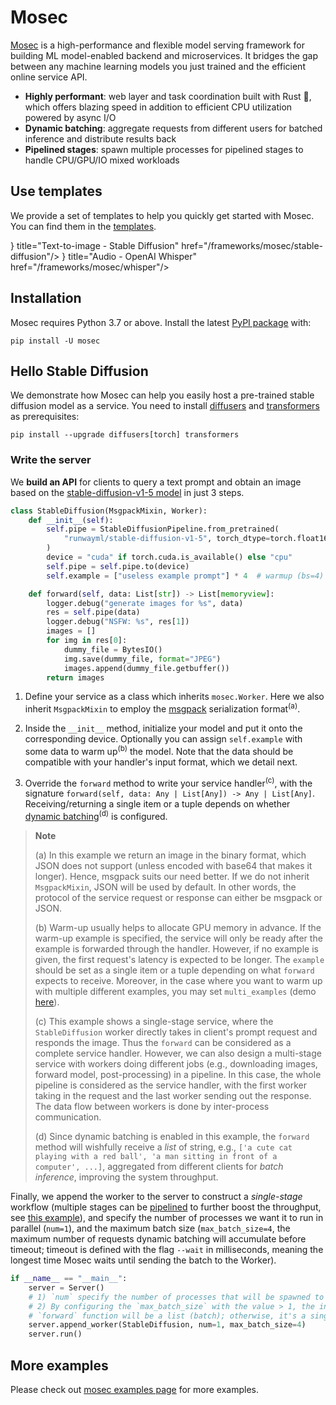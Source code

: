 # Mosec

[Mosec](https://github.com/mosecorg/mosec) is a high-performance and flexible model serving framework for building ML model-enabled backend and microservices. It bridges the gap between any machine learning models you just trained and the efficient online service API.

- **Highly performant**: web layer and task coordination built with Rust 🦀, which offers blazing speed in addition to efficient CPU utilization powered by async I/O
- **Dynamic batching**: aggregate requests from different users for batched inference and distribute results back
- **Pipelined stages**: spawn multiple processes for pipelined stages to handle CPU/GPU/IO mixed workloads

## Use templates

We provide a set of templates to help you quickly get started with Mosec. You can find them in the [templates](../templates).


<Cards>
<Card icon={<svg xmlns="http://www.w3.org/2000/svg" fill="none" viewBox="0 0 24 24" strokeWidth={1.5} stroke="currentColor" className="w-6 h-6">
<path strokeLinecap="round" strokeLinejoin="round" d="M9.813 15.904L9 18.75l-.813-2.846a4.5 4.5 0 00-3.09-3.09L2.25 12l2.846-.813a4.5 4.5 0 003.09-3.09L9 5.25l.813 2.846a4.5 4.5 0 003.09 3.09L15.75 12l-2.846.813a4.5 4.5 0 00-3.09 3.09zM18.259 8.715L18 9.75l-.259-1.035a3.375 3.375 0 00-2.455-2.456L14.25 6l1.036-.259a3.375 3.375 0 002.455-2.456L18 2.25l.259 1.035a3.375 3.375 0 002.456 2.456L21.75 6l-1.035.259a3.375 3.375 0 00-2.456 2.456zM16.894 20.567L16.5 21.75l-.394-1.183a2.25 2.25 0 00-1.423-1.423L13.5 18.75l1.183-.394a2.25 2.25 0 001.423-1.423l.394-1.183.394 1.183a2.25 2.25 0 001.423 1.423l1.183.394-1.183.394a2.25 2.25 0 00-1.423 1.423z" /></svg>} title="Text-to-image - Stable Diffusion" href="/frameworks/mosec/stable-diffusion"/>
<Card icon={<svg xmlns="http://www.w3.org/2000/svg" fill="none" viewBox="0 0 24 24" strokeWidth={1.5} stroke="currentColor" className="w-6 h-6">
<path strokeLinecap="round" strokeLinejoin="round" d="M9.813 15.904L9 18.75l-.813-2.846a4.5 4.5 0 00-3.09-3.09L2.25 12l2.846-.813a4.5 4.5 0 003.09-3.09L9 5.25l.813 2.846a4.5 4.5 0 003.09 3.09L15.75 12l-2.846.813a4.5 4.5 0 00-3.09 3.09zM18.259 8.715L18 9.75l-.259-1.035a3.375 3.375 0 00-2.455-2.456L14.25 6l1.036-.259a3.375 3.375 0 002.455-2.456L18 2.25l.259 1.035a3.375 3.375 0 002.456 2.456L21.75 6l-1.035.259a3.375 3.375 0 00-2.456 2.456zM16.894 20.567L16.5 21.75l-.394-1.183a2.25 2.25 0 00-1.423-1.423L13.5 18.75l1.183-.394a2.25 2.25 0 001.423-1.423l.394-1.183.394 1.183a2.25 2.25 0 001.423 1.423l1.183.394-1.183.394a2.25 2.25 0 00-1.423 1.423z" /></svg>} title="Audio - OpenAI Whisper" href="/frameworks/mosec/whisper"/>
</Cards>

## Installation

Mosec requires Python 3.7 or above. Install the latest [PyPI package](https://pypi.org/project/mosec/) with:

```shell copy
pip install -U mosec
```

## Hello Stable Diffusion

We demonstrate how Mosec can help you easily host a pre-trained stable diffusion model as a service. You need to install [diffusers](https://github.com/huggingface/diffusers) and [transformers](https://github.com/huggingface/transformers) as prerequisites:

```shell copy
pip install --upgrade diffusers[torch] transformers
```

### Write the server

We **build an API** for clients to query a text prompt and obtain an image based on the [stable-diffusion-v1-5 model](https://huggingface.co/runwayml/stable-diffusion-v1-5) in just 3 steps.

```python {2,10} copy
class StableDiffusion(MsgpackMixin, Worker):
    def __init__(self):
        self.pipe = StableDiffusionPipeline.from_pretrained(
            "runwayml/stable-diffusion-v1-5", torch_dtype=torch.float16
        )
        device = "cuda" if torch.cuda.is_available() else "cpu"
        self.pipe = self.pipe.to(device)
        self.example = ["useless example prompt"] * 4  # warmup (bs=4)

    def forward(self, data: List[str]) -> List[memoryview]:
        logger.debug("generate images for %s", data)
        res = self.pipe(data)
        logger.debug("NSFW: %s", res[1])
        images = []
        for img in res[0]:
            dummy_file = BytesIO()
            img.save(dummy_file, format="JPEG")
            images.append(dummy_file.getbuffer())
        return images
```

1) Define your service as a class which inherits `mosec.Worker`. Here we also inherit `MsgpackMixin` to employ the [msgpack](https://msgpack.org/index.html) serialization format<sup>(a)</sup>.

2) Inside the `__init__` method, initialize your model and put it onto the corresponding device. Optionally you can assign `self.example` with some data to warm up<sup>(b)</sup> the model. Note that the data should be compatible with your handler's input format, which we detail next.

3) Override the `forward` method to write your service handler<sup>(c)</sup>, with the signature `forward(self, data: Any | List[Any]) -> Any | List[Any]`. Receiving/returning a single item or a tuple depends on whether [dynamic batching](#configuration)<sup>(d)</sup> is configured.


> **Note**
>
> (a) In this example we return an image in the binary format, which JSON does not support (unless encoded with base64 that makes it longer). Hence, msgpack suits our need better. If we do not inherit `MsgpackMixin`, JSON will be used by default. In other words, the protocol of the service request or response can either be msgpack or JSON.
>
> (b) Warm-up usually helps to allocate GPU memory in advance. If the warm-up example is specified, the service will only be ready after the example is forwarded through the handler. However, if no example is given, the first request's latency is expected to be longer. The `example` should be set as a single item or a tuple depending on what `forward` expects to receive. Moreover, in the case where you want to warm up with multiple different examples, you may set `multi_examples` (demo [here](https://mosecorg.github.io/mosec/example/jax/)).
>
> (c) This example shows a single-stage service, where the `StableDiffusion` worker directly takes in client's prompt request and responds the image. Thus the `forward` can be considered as a complete service handler. However, we can also design a multi-stage service with workers doing different jobs (e.g., downloading images, forward model, post-processing) in a pipeline. In this case, the whole pipeline is considered as the service handler, with the first worker taking in the request and the last worker sending out the response. The data flow between workers is done by inter-process communication.
>
> (d) Since dynamic batching is enabled in this example, the `forward` method will wishfully receive a _list_ of string, e.g., `['a cute cat playing with a red ball', 'a man sitting in front of a computer', ...]`, aggregated from different clients for _batch inference_, improving the system throughput.

Finally, we append the worker to the server to construct a *single-stage* workflow (multiple stages can be [pipelined](https://en.wikipedia.org/wiki/Pipeline_(computing)) to further boost the throughput, see [this example](https://mosecorg.github.io/mosec/example/pytorch/#computer-vision)), and specify the number of processes we want it to run in parallel (`num=1`), and the maximum batch size (`max_batch_size=4`, the maximum number of requests dynamic batching will accumulate before timeout; timeout is defined with the flag `--wait` in milliseconds, meaning the longest time Mosec waits until sending the batch to the Worker).

```python copy
if __name__ == "__main__":
    server = Server()
    # 1) `num` specify the number of processes that will be spawned to run in parallel.
    # 2) By configuring the `max_batch_size` with the value > 1, the input data in your
    # `forward` function will be a list (batch); otherwise, it's a single item.
    server.append_worker(StableDiffusion, num=1, max_batch_size=4)
    server.run()
```

## More examples

Please check out [mosec examples page](https://mosecorg.github.io/mosec/examples/index.html) for 
more examples.
